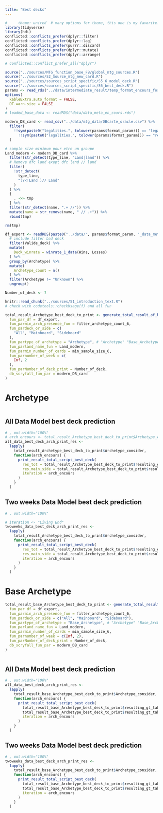---
title: "Best decks"
---


```{r setup, include=FALSE, message = FALSE, warning = FALSE} 
#     theme: united  # many options for theme, this one is my favorite.
library(tidyverse)
library(hdi)
conflicted::conflicts_prefer(dplyr::filter)
conflicted::conflicts_prefer(dplyr::lag)
conflicted::conflicts_prefer(purrr::discard)
conflicted::conflicts_prefer(dplyr::mutate)
conflicted::conflicts_prefer(dplyr::arrange)

# conflicted::conflict_prefer_all("dplyr")

source("../sources/MTG_function_base_FB/global_mtg_sources.R")
source("../sources/S2_Source_mtg_new_card.R")
source("../sources/sources_script_specific/S5_6_model_deck.R")
source("../sources/sources_script_specific/S6_best_deck.R")
params <- read_rds("../data/intermediate_result/temp_format_encours_for_param.rds")
options(
  kableExtra.auto_format = FALSE,
  DT.warn.size = FALSE
)
# loaded_base_data <- readRDS("data/data_meta_en_cours.rds")

modern_DB_card <- read_csv("../data/mtg_data/DBcarte_oracle.csv") %>%
  filter(
    !!sym(paste0("legalities.", tolower(params$format_param))) == "legal" |
      !!sym(paste0("legalities.", tolower(params$format_param))) == "restricted"
  )

# sample size minimum pour etre un groupe
Land_modern <- modern_DB_card %>%
  filter(str_detect(type_line, "Land|land")) %>%
  # Remove dfc land exept dfc land // land
  filter(
    !str_detect(
      type_line,
      "(?<!Land )// Land"
    )
  ) %>%
  {
    . ->> tmp
  } %>%
  filter(str_detect(name, ".+ //")) %>%
  mutate(name = str_remove(name, " // .+")) %>%
  rbind(tmp)

rm(tmp)

df_export <- readRDS(paste0("../data/", params$format_param, "_data_meta_en_cours.rds")) %>%
  # include filter bad deck
  filter(Valide_deck) %>%
  mutate(
    Deck_winrate = winrate_1_data(Wins, Losses)
  ) %>%
  group_by(Archetype) %>%
  mutate(
    Archetype_count = n()
  ) %>%
  filter(Archetype != "Unknown") %>%
  ungroup()

Number_of_deck <- 7
```


```{r}
knitr::read_chunk("../sources/S1_introduction_text.R")
# check with codetools::checkUsage(f) and all fun
```


```{r compute_res_arch}
total_result_Archetype_best_deck_to_print <- generate_total_result_of_best_deck(
  fun_par_df = df_export,
  fun_parmin_arch_presence_fun = filter_archetype_count_6,
  fun_pardeck_or_side = c(
    "All", "Mainboard", "Sideboard"
  ),
  fun_partype_of_archetype = "Archetype", # "Archetype" "Base_Archetype"
  fun_parland_name_fun = Land_modern,
  fun_parmin_number_of_cards = min_sample_size_6,
  fun_parnumber_of_week = c(
    Inf, 2
  ),
  fun_parNumber_of_deck_print = Number_of_deck,
  db_scryfall_fun_par = modern_DB_card
)
```


# Archetype  
```{r, Introduction_chunk_6_best_deck, results='asis'}
```


## All Data Model best deck prediction  
```{r print_result_all_data, results='asis'}
# , out.width="100%"
# arch_encours <- total_result_Archetype_best_deck_to_print$Archetype_consider[1]
all_data_best_deck_arch_print_res <-
  lapply(
    total_result_Archetype_best_deck_to_print$Archetype_consider,
    function(arch_encours) {
      print_result_total_script_best_deck(
        res_tot = total_result_Archetype_best_deck_to_print$resulting_gt_table$number_of_week_Inf$global,
        res_main_side = total_result_Archetype_best_deck_to_print$resulting_gt_table$number_of_week_Inf$main_side,
        iteration = arch_encours
      )
    }
  )
```


## Two weeks Data Model best deck prediction  
```{r print_result_2weeks, results='asis'}
# , out.width="100%"

# iteration <- "Living End"
twoweeks_data_best_deck_arch_print_res <-
  lapply(
    total_result_Archetype_best_deck_to_print$Archetype_consider,
    function(arch_encours) {
      print_result_total_script_best_deck(
        res_tot = total_result_Archetype_best_deck_to_print$resulting_gt_table$number_of_week_2$global,
        res_main_side = total_result_Archetype_best_deck_to_print$resulting_gt_table$number_of_week_2$main_side,
        iteration = arch_encours
      )
    }
  )
```


# Base Archetype  
```{r compute_res_base_arch}
total_result_base_Archetype_best_deck_to_print <- generate_total_result_of_best_deck(
  fun_par_df = df_export,
  fun_parmin_arch_presence_fun = filter_archetype_count_6,
  fun_pardeck_or_side = c("All", "Mainboard", "Sideboard"),
  fun_partype_of_archetype = "Base_Archetype", # "Archetype" "Base_Archetype"
  fun_parland_name_fun = Land_modern,
  fun_parmin_number_of_cards = min_sample_size_6,
  fun_parnumber_of_week = c(Inf, 2),
  fun_parNumber_of_deck_print = Number_of_deck,
  db_scryfall_fun_par = modern_DB_card
)
```


```{r,intro_second_time ,ref.label=c('Introduction_chunk_6_best_deck'), results='asis'}
```


## All Data Model best deck prediction  
```{r print_result_all_data_base_arch, results='asis'}
# , out.width="100%"
all_data_best_deck_arch_print_res <-
  lapply(
    total_result_base_Archetype_best_deck_to_print$Archetype_consider,
    function(arch_encours) {
      print_result_total_script_best_deck(
        total_result_base_Archetype_best_deck_to_print$resulting_gt_table$number_of_week_Inf$global,
        total_result_base_Archetype_best_deck_to_print$resulting_gt_table$number_of_week_Inf$main_side,
        iteration = arch_encours
      )
    }
  )
```


## Two weeks Data Model best deck prediction  
```{r print_result_2weeks_base_arch, results='asis'}
# , out.width="100%"
twoweeks_data_best_deck_arch_print_res <-
  lapply(
    total_result_base_Archetype_best_deck_to_print$Archetype_consider,
    function(arch_encours) {
      print_result_total_script_best_deck(
        total_result_base_Archetype_best_deck_to_print$resulting_gt_table$number_of_week_2$global,
        total_result_base_Archetype_best_deck_to_print$resulting_gt_table$number_of_week_2$main_side,
        iteration = arch_encours
      )
    }
  )
```
